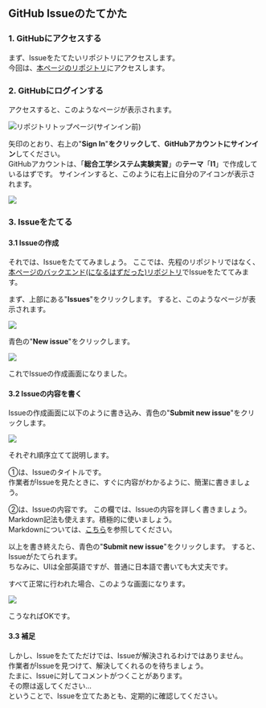 
## GitHub Issueのたてかた

<Card>

### 1. GitHubにアクセスする

まず、Issueをたてたいリポジトリにアクセスします。  
今回は、[本ページのリポジトリ](https://github.com/haru-0205/timetable-frontend-next)にアクセスします。

</Card>

<Card>

### 2. GitHubにログインする

アクセスすると、このようなページが表示されます。

<Image src={fig1} alt="リポジトリトップページ(サインイン前)" layout='intrinsic' width={720}/>

矢印のとおり、右上の"**Sign In**"**をクリックして**、**GitHubアカウントにサインイン**してください。  
GitHubアカウントは、「**総合工学システム実験実習**」の**テーマ**「**I1**」で作成しているはずです。
サインインすると、このように右上に自分のアイコンが表示されます。

<Image src={fig2} layout="intrinsic" width={720} />

</Card>

<Card>

### 3. Issueをたてる

<Card>

#### 3.1 Issueの作成

それでは、Issueをたててみましょう。
ここでは、先程のリポジトリではなく、[本ページのバックエンド(になるはずだった)リポジトリ](https://github.com/haru-0205/timetable-backend-rust)でIssueをたててみます。


まず、上部にある"**Issues**"をクリックします。
すると、このようなページが表示されます。

<Image src={fig3} layout='intrinsic' width={720} />

青色の"**New issue**"をクリックします。

<Image src={fig4} layout='intrinsic' width={720} />

これでIssueの作成画面になりました。

</Card>
<Card>

#### 3.2 Issueの内容を書く

Issueの作成画面に以下のように書き込み、青色の"**Submit new issue**"をクリックします。

<Image src={fig5} layout='intrinsic' width={720} />

それぞれ順序立てて説明します。  

①は、Issueのタイトルです。  
作業者がIssueを見たときに、すぐに内容がわかるように、簡潔に書きましょう。  

②は、Issueの内容です。
この欄では、Issueの内容を詳しく書きましょう。  
Markdown記法も使えます。積極的に使いましょう。  
Markdownについては、[こちら](https://zenn.dev/haru_0205/articles/3b2f764d40e7ad)を参照してください。  

以上を書き終えたら、青色の"**Submit new issue**"をクリックします。
すると、Issueがたてられます。  
ちなみに、UIは全部英語ですが、普通に日本語で書いても大丈夫です。

すべて正常に行われた場合、このような画面になります。

<Image src={fig6} layout='intrinsic' width={720} />

こうなればOKです。  

</Card>
<Card>

#### 3.3 補足

しかし、Issueをたてただけでは、Issueが解決されるわけではありません。  
作業者がIssueを見つけて、解決してくれるのを待ちましょう。  
たまに、Issueに対してコメントがつくことがあります。  
その際は返してください...  
ということで、Issueを立てたあとも、定期的に確認してください。

</Card>
</Card>